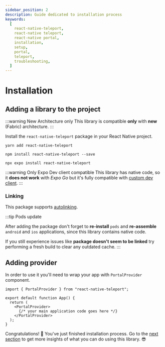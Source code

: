 ```yaml
---
sidebar_position: 2
description: Guide dedicated to installation process
keywords:
  [
    react-native-teleport,
    react-native teleport,
    react-native portal,
    installation,
    setup,
    portal,
    teleport,
    troubleshooting,
  ]
---
```



# Installation

## Adding a library to the project

:::warning New Architecture only
This library is compatible **only** with **new** (Fabric) architecture.
:::

Install the `react-native-teleport` package in your React Native project.

<Tabs>
<TabItem value="yarn" label="YARN" default>

```shell
yarn add react-native-teleport
```

</TabItem>
<TabItem value="npm" label="NPM">

```shell
npm install react-native-teleport --save
```

</TabItem>
<TabItem value="expo" label="EXPO">

```shell
npx expo install react-native-teleport
```

:::warning Only Expo Dev client compatible
This library has native code, so it **does not work** with _Expo Go_ but it's fully compatible with [custom dev client](https://docs.expo.dev/development/getting-started/).
:::

</TabItem>
</Tabs>

### Linking

This package supports [autolinking](https://github.com/react-native-community/cli/blob/master/docs/autolinking.md).

:::tip Pods update

After adding the package don't forget to **re-install** `pods` and **re-assemble** `android` and `ios` applications, since this library contains native code.

If you still experience issues like **package doesn't seem to be linked** try performing a fresh build to clear any outdated cache.
:::

## Adding provider

In order to use it you'll need to wrap your app with `PortalProvider` component.

```tsx
import { PortalProvider } from "react-native-teleport";

export default function App() {
  return (
    <PortalProvider>
      {/* your main application code goes here */}
    </PortalProvider>
  );
}
```

Congratulations! 🎉 You've just finished installation process. Go to the [next section](./guides/portal.md) to get more insights of what you can do using this library. 😎
